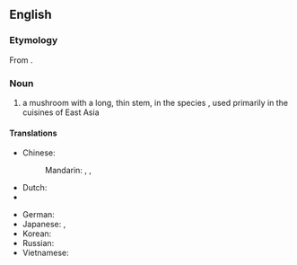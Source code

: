 ==English==
{{wikipedia|Enokitake}}

===Etymology===
From {{etyl|ja|en}} {{term|えのき茸|tr=enokitake|lang=ja}}.

===Noun===
{{en-noun|head=[[enoki]] [[mushroom]]}}

# a mushroom with a long, thin stem, in the species {{taxlink|Flammulina velutina|species|noshow=1}}, used primarily in the cuisines of East Asia

====Translations====
{{trans-top|mushroom of ''Flammulina''}}
* Chinese:
*: Mandarin: {{t+|cmn|金針菇|sc=Hani}}, {{t+|cmn|金针菇|tr=jīnzhēngū|sc=Hani}}, {{t|cmn|Опёнок зимний|tr=jīngū|alt=金菇|sc=Hani}}
* Dutch: {{t|nl|fluweelpootje|n}}
* {{trreq|Finnish}}
{{trans-mid}}
* German: {{t+|de|Samtfußrübling|m}}
* Japanese: {{t|ja|えのき茸|tr=enokitake}}, {{t|ja|滑茸|tr=なめたけ, nametake|sc=Jpan}}
* Korean: {{t|ko|팽이버섯}}
* Russian: {{t|ru|эно́ки|m|sc=Cyrl}}
* Vietnamese: {{t|vi|nấm kim châm}}
{{trans-bottom}}